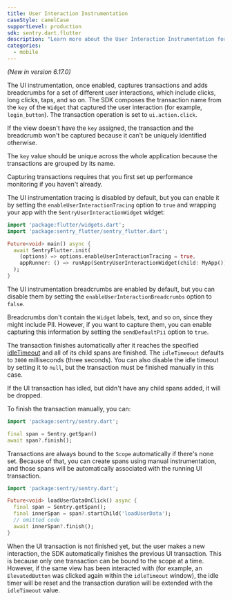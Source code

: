 ```yaml
---
title: User Interaction Instrumentation
caseStyle: camelCase
supportLevel: production
sdk: sentry.dart.flutter
description: "Learn more about the User Interaction Instrumentation for the Flutter SDK."
categories:
  - mobile
---
```


_(New in version 6.17.0)_

<Include name="beta-note.mdx" />

The UI instrumentation, once enabled, captures transactions and adds breadcrumbs for a set of different user interactions, which include clicks, long clicks, taps, and so on. The SDK composes the transaction name from the `key` of the `Widget` that captured the user interaction (for example, `login_button`). The transaction operation is set to `ui.action.click`.

If the view doesn't have the `key` assigned, the transaction and the breadcrumb won't be captured because it can't be uniquely identified otherwise.

The `key` value should be unique across the whole application because the transactions are grouped by its name.

<Note>

Capturing transactions requires that you first <PlatformLink to="/performance/">set up performance monitoring</PlatformLink> if you haven't already.

</Note>

The UI instrumentation tracing is disabled by default, but you can enable it by setting the `enableUserInteractionTracing` option to `true` and wrapping your app with the `SentryUserInteractionWidget` widget:

```dart
import 'package:flutter/widgets.dart';
import 'package:sentry_flutter/sentry_flutter.dart';

Future<void> main() async {
  await SentryFlutter.init(
    (options) => options.enableUserInteractionTracing = true,
    appRunner: () => runApp(SentryUserInteractionWidget(child: MyApp())),
  );
}
```

The UI instrumentation breadcrumbs are enabled by default, but you can disable them by setting the `enableUserInteractionBreadcrumbs` option to `false`.

Breadcrumbs don't contain the `Widget` labels, text, and so on, since they might include PII. However, if you want to capture them, you can enable capturing this information by setting the `sendDefaultPii` option to `true`.

The transaction finishes automatically after it reaches the specified [idleTimeout](/platforms/flutter/configuration/options/#idle-timeout) and all of its child spans are finished. The `idleTimeoout` defaults to `3000` milliseconds (three seconds). You can also disable the idle timeout by setting it to `null`, but the transaction must be finished manually in this case.

<Note>

If the UI transaction has idled, but didn't have any child spans added, it will be dropped.

</Note>

To finish the transaction manually, you can:

```dart
import 'package:sentry/sentry.dart';

final span = Sentry.getSpan()
await span?.finish();
```

Transactions are always bound to the `Scope` automatically if there's none set. Because of that, you can create spans using manual instrumentation, and those spans will be automatically associated with the running UI transaction.

```dart
import 'package:sentry/sentry.dart';

Future<void> loadUserDataOnClick() async {
  final span = Sentry.getSpan();
  final innerSpan = span?.startChild('loadUserData');
  // omitted code
  await innerSpan?.finish();
}
```

When the UI transaction is not finished yet, but the user makes a new interaction, the SDK automatically finishes the previous UI transaction. This is because only one transaction can be bound to the scope at a time. However, if the same view has been interacted with (for example, an `ElevatedButton` was clicked again within the `idleTimeout` window), the idle timer will be reset and the transaction duration will be extended with the `idleTimeout` value.

